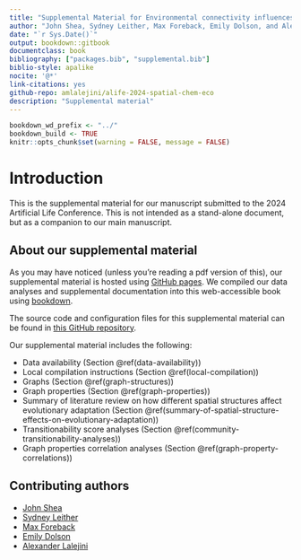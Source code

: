 ```yaml
---
title: "Supplemental Material for Environmental connectivity influences the origination of adaptive processes"
author: "John Shea, Sydney Leither, Max Foreback, Emily Dolson, and Alexander Lalejini"
date: "`r Sys.Date()`"
output: bookdown::gitbook
documentclass: book
bibliography: ["packages.bib", "supplemental.bib"]
biblio-style: apalike
nocite: '@*'
link-citations: yes
github-repo: amlalejini/alife-2024-spatial-chem-eco
description: "Supplemental material"
---
```


```r
bookdown_wd_prefix <- "../"
bookdown_build <- TRUE
knitr::opts_chunk$set(warning = FALSE, message = FALSE)
```

# Introduction

This is the supplemental material for our manuscript submitted to the 2024 Artificial Life Conference.
This is not intended as a stand-alone document, but as a companion to our main manuscript.

## About our supplemental material

As you may have noticed (unless you're reading a pdf version of this), our supplemental material is hosted using [GitHub pages](https://pages.github.com/).
We compiled our data analyses and supplemental documentation into this web-accessible book using [bookdown](https://bookdown.org).

The source code and configuration files for this supplemental material can be found in [this GitHub repository](https://github.com/amlalejini/alife-2024-spatial-chem-eco).

Our supplemental material includes the following:

- Data availability
  (Section \@ref(data-availability))
- Local compilation instructions
  (Section \@ref(local-compilation))
- Graphs
  (Section \@ref(graph-structures))
- Graph properties
  (Section \@ref(graph-properties))
- Summary of literature review on how different spatial structures affect evolutionary adaptation
  (Section \@ref(summary-of-spatial-structure-effects-on-evolutionary-adaptation))
- Transitionability score analyses
  (Section \@ref(community-transitionability-analyses))
- Graph properties correlation analyses
  (Section \@ref(graph-property-correlations))

## Contributing authors

- [John Shea](https://github.com/John-Shea)
- [Sydney Leither](https://github.com/sydleither)
- [Max Foreback](https://github.com/Max-Foreback)
- [Emily Dolson](https://ecodelab.com/)
- [Alexander Lalejini](https://lalejini.com)